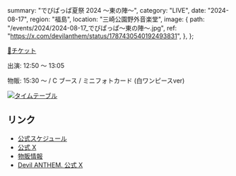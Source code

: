   summary: "でびぱっぱ夏祭 2024 〜東の陣〜",
  category: "LIVE",
  date: "2024-08-17",
  region: "福島",
  location: "三崎公園野外音楽堂",
  image: {
    path: "/events/2024/2024-08-17_でびぱっぱ～東の陣～.jpg",
    ref: "https://x.com/devilanthem/status/1787430540192493831",
  },
};

[🎫チケット](https://ticketvillage.jp/events/12876)

出演: 12:50 ～ 13:05

物販: 15:30 ～ / C ブース / ミニフォトカード (白ワンピースver)

[<img src="/events/2024/2024-08-17_でびぱっぱ～東の陣～ タイムテーブル.jpg" alt="タイムテーブル" />](https://x.com/devilanthem/status/1822994524240806073)

## リンク

- [公式スケジュール](https://takanenonadeshiko.jp/?p=2217)
- [公式 X](https://x.com/takanenofficial/status/1787739224416121292)
- [物販情報](https://x.com/takanenofficial/status/1824400834924339393)
- [Devil ANTHEM. 公式 X](https://x.com/devilanthem/status/1822994524240806073)
